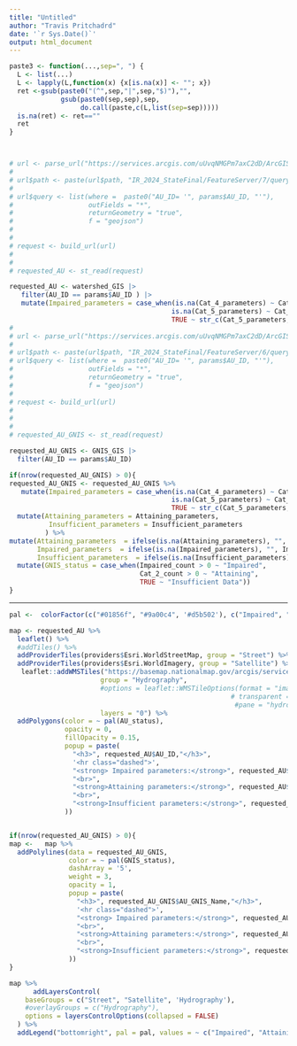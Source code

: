```yaml
---
title: "Untitled"
author: "Travis Pritchadrd"
date: '`r Sys.Date()`'
output: html_document
---
```


```r


paste3 <- function(...,sep=", ") {
  L <- list(...)
  L <- lapply(L,function(x) {x[is.na(x)] <- ""; x})
  ret <-gsub(paste0("(^",sep,"|",sep,"$)"),"",
             gsub(paste0(sep,sep),sep,
                  do.call(paste,c(L,list(sep=sep)))))
  is.na(ret) <- ret==""
  ret
}



# url <- parse_url("https://services.arcgis.com/uUvqNMGPm7axC2dD/ArcGIS/rest/services")
# 
# url$path <- paste(url$path, "IR_2024_StateFinal/FeatureServer/7/query", sep = "/")
# 
# url$query <- list(where =  paste0("AU_ID= '", params$AU_ID, "'"),
#                   outFields = "*",
#                   returnGeometry = "true",
#                   f = "geojson")
# 
# 
# request <- build_url(url)
# 
# 
# requested_AU <- st_read(request)

requested_AU <- watershed_GIS |>
   filter(AU_ID == params$AU_ID ) |> 
   mutate(Impaired_parameters = case_when(is.na(Cat_4_parameters) ~ Cat_5_parameters,
                                         is.na(Cat_5_parameters) ~ Cat_4_parameters,
                                         TRUE ~ str_c(Cat_5_parameters, Cat_4_parameters, sep = ', ')))
# 
# url <- parse_url("https://services.arcgis.com/uUvqNMGPm7axC2dD/ArcGIS/rest/services")
# 
# url$path <- paste(url$path, "IR_2024_StateFinal/FeatureServer/6/query", sep = "/")
# url$query <- list(where =  paste0("AU_ID= '", params$AU_ID, "'"),
#                   outFields = "*",
#                   returnGeometry = "true",
#                   f = "geojson")
# 
# request <- build_url(url)
# 
# 
# 
# requested_AU_GNIS <- st_read(request)

requested_AU_GNIS <- GNIS_GIS |> 
  filter(AU_ID == params$AU_ID)

if(nrow(requested_AU_GNIS) > 0){
requested_AU_GNIS <- requested_AU_GNIS %>%
   mutate(Impaired_parameters = case_when(is.na(Cat_4_parameters) ~ Cat_5_parameters,
                                         is.na(Cat_5_parameters) ~ Cat_4_parameters,
                                         TRUE ~ str_c(Cat_5_parameters, Cat_4_parameters, sep = ', '))) |>  
  mutate(Attaining_parameters = Attaining_parameters,
          Insufficient_parameters = Insufficient_parameters
         ) %>%
mutate(Attaining_parameters  = ifelse(is.na(Attaining_parameters), "", Attaining_parameters),
       Impaired_parameters  = ifelse(is.na(Impaired_parameters), "", Impaired_parameters),
       Insufficient_parameters  = ifelse(is.na(Insufficient_parameters), "", Insufficient_parameters)) |> 
  mutate(GNIS_status = case_when(Impaired_count > 0 ~ "Impaired",
                                 Cat_2_count > 0 ~ "Attaining",
                                 TRUE ~ "Insufficient Data"))
}
```

------------------------------------------------------------------------


```r


pal <-  colorFactor(c("#01856f", "#9a00c4", '#d5b502'), c("Impaired", "Attaining", "Insufficient Data"))

map <- requested_AU %>%
  leaflet() %>%
  #addTiles() %>%
  addProviderTiles(providers$Esri.WorldStreetMap, group = "Street") %>%
  addProviderTiles(providers$Esri.WorldImagery, group = "Satellite") %>%
   leaflet::addWMSTiles("https://basemap.nationalmap.gov/arcgis/services/USGSHydroCached/MapServer/WmsServer",
                       group = "Hydrography",
                       #options = leaflet::WMSTileOptions(format = "image/png",
                                                        # transparent = TRUE,
                                                         #pane = "hydroTiles"),
                       layers = "0") %>%
  addPolygons(color = ~ pal(AU_status),
              opacity = 0,
              fillOpacity = 0.15,
              popup = paste(
                "<h3>", requested_AU$AU_ID,"</h3>",
                '<hr class="dashed">',
                "<strong> Impaired parameters:</strong>", requested_AU$Impaired_parameters, "<br>",
                "<br>",
                "<strong>Attaining parameters:</strong>", requested_AU$Attaining_parameters, "<br>",
                "<br>",
                "<strong>Insufficient parameters:</strong>", requested_AU$Insufficient_parameters, "<br>"
              )) 


if(nrow(requested_AU_GNIS) > 0){
map <-   map %>%
  addPolylines(data = requested_AU_GNIS,
               color = ~ pal(GNIS_status),
               dashArray = '5',
               weight = 3,
               opacity = 1,
               popup = paste(
                 "<h3>", requested_AU_GNIS$AU_GNIS_Name,"</h3>",
                 '<hr class="dashed">',
                 "<strong> Impaired parameters:</strong>", requested_AU_GNIS$Impaired_parameters, "<br>",
                 "<br>",
                 "<strong>Attaining parameters:</strong>", requested_AU_GNIS$Attaining_parameters, "<br>",
                 "<br>",
                 "<strong>Insufficient parameters:</strong>", requested_AU_GNIS$Insufficient_parameters, "<br>"
               ))
}

map %>%
      addLayersControl(
    baseGroups = c("Street", "Satellite", 'Hydrography'),
    #overlayGroups = c("Hydrography"),
    options = layersControlOptions(collapsed = FALSE)
  ) %>%
  addLegend("bottomright", pal = pal, values = ~ c("Impaired", "Attaining", "Insufficient Data"), title = "IR Status")
```
